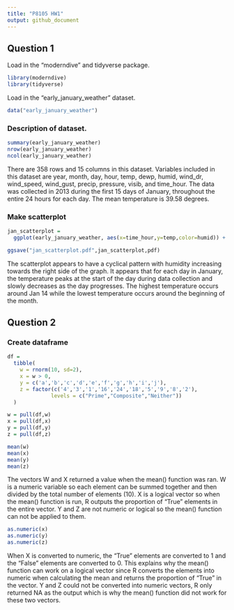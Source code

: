 ```yaml
---
title: "P8105 HW1"
output: github_document
---
```

## Question 1

Load in the "moderndive" and tidyverse package.

```r
library(moderndive)
library(tidyverse)
```

Load in the "early_january_weather" dataset.

```r
data("early_january_weather")
```

### Description of dataset.

```r
summary(early_january_weather)
nrow(early_january_weather)
ncol(early_january_weather)
```

There are 358 rows and 15 columns in this dataset. 
Variables included in this dataset are year, month, day, hour, temp, dewp, humid, wind_dr, wind_speed, wind_gust, precip, pressure, visib, and time_hour.
The data was collected in 2013 during the first 15 days of January, throughout the entire 24 hours for each day.
The mean temperature is 39.58 degrees. 

### Make scatterplot

```r
jan_scatterplot = 
  ggplot(early_january_weather, aes(x=time_hour,y=temp,color=humid)) + geom_point()

ggsave("jan_scatterplot.pdf",jan_scatterplot,pdf)
```

The scatterplot appears to have a cyclical pattern with humidity increasing towards the right side of the graph. It appears that for each day in January, the temperature peaks at the start of the day during data collection and slowly decreases as the day progresses. The highest temperature occurs around Jan 14 while the lowest temperature occurs around the beginning of the month.

## Question 2

### Create dataframe

```r
df = 
  tibble(
    w = rnorm(10, sd=2),
    x = w > 0,
    y = c('a','b','c','d','e','f','g','h','i','j'),
    z = factor(c('4','3','1','16','24','18','5','9','8','2'),
              levels = c("Prime","Composite","Neither"))
  )

w = pull(df,w)
x = pull(df,x)
y = pull(df,y)
z = pull(df,z)

mean(w)
mean(x)
mean(y)
mean(z)
```

The vectors W and X returned a value when the mean() function was ran. W is a numeric variable so each element can be summed together and then divided by the total number of elements (10). X is a logical vector so when the mean() function is run, R outputs the proportion of "True" elements in the entire vector. Y and Z are not numeric or logical so the mean() function can not be applied to them. 

```r
as.numeric(x)
as.numeric(y)
as.numeric(z)
```

When X is converted to numeric, the "True" elements are converted to 1 and the "False" elements are converted to 0. This explains why the mean() function can work on a logical vector since R converts the elements into numeric when calculating the mean and returns the proportion of "True" in the vector. Y and Z could not be converted into numeric vectors, R only returned NA as the output which is why the mean() function did not work for these two vectors. 
